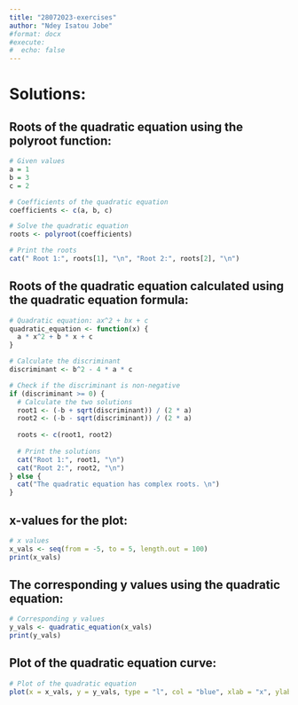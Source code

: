 ```yaml
---
title: "28072023-exercises"
author: "Ndey Isatou Jobe"
#format: docx
#execute: 
#  echo: false
---
```


# Solutions:

## Roots of the quadratic equation using the polyroot function:

```r
# Given values
a = 1
b = 3
c = 2

# Coefficients of the quadratic equation
coefficients <- c(a, b, c)

# Solve the quadratic equation
roots <- polyroot(coefficients)

# Print the roots
cat(" Root 1:", roots[1], "\n", "Root 2:", roots[2], "\n")
```

## Roots of the quadratic equation calculated using the quadratic equation formula:

```r
# Quadratic equation: ax^2 + bx + c
quadratic_equation <- function(x) {
  a * x^2 + b * x + c
}

# Calculate the discriminant
discriminant <- b^2 - 4 * a * c

# Check if the discriminant is non-negative
if (discriminant >= 0) {
  # Calculate the two solutions
  root1 <- (-b + sqrt(discriminant)) / (2 * a)
  root2 <- (-b - sqrt(discriminant)) / (2 * a)
  
  roots <- c(root1, root2)
  
  # Print the solutions
  cat("Root 1:", root1, "\n")
  cat("Root 2:", root2, "\n")
} else {
  cat("The quadratic equation has complex roots. \n")
}
```

## x-values for the plot:

```r
# x values
x_vals <- seq(from = -5, to = 5, length.out = 100)
print(x_vals)
```

## The corresponding y values using the quadratic equation:

```r
# Corresponding y values
y_vals <- quadratic_equation(x_vals)
print(y_vals)
```

## Plot of the quadratic equation curve:

```r
# Plot of the quadratic equation
plot(x = x_vals, y = y_vals, type = "l", col = "blue", xlab = "x", ylab = "y", main = "Quadratic Equation")
```
